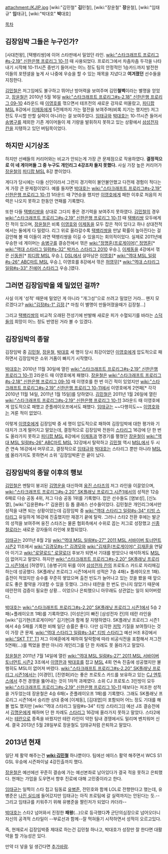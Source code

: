 attachment:/KJIP.jpg
[wiki:"김민철" '''김'''민철], [wiki:"장윤철" '''장'''윤철], [wiki:"임태규" '''임'''태규], [wiki:"박대호" '''박'''대호]

[[목차]]

== 김장임박 그들은 누구인가? ==
[사대천왕], [택뱅리쌍]에 이어 스타판에서 밀었던 라인. [[wiki:"스타크래프트 프로리그#s-2.19" 신한은행 프로리그 10-11]] 때 사용되었다. 프로리그에서 차츰차츰 두각을 나타내기 시작해 10-11시즌 중반기 들어서는 어느 정도 팀의 안정적인 1승카드까지 발전한 이들의 포텐셜을 높게 사 나중에 우승을 할 수 있는 재목을 지녔다고 '''여겨졌던''' 선수들을 지칭한다.

[[김민철]]은 저그임에도 불구하고 뛰어난 방어력을 보여주며 김민'''철벽'''이라는 별명을 얻었고, [[장윤철]]은 2010년 5월 16일 [[wiki:"스타크래프트 프로리그#s-2.18" 신한은행 프로리그 09-10]] 4라운드 때 [[이영호]]를 꺾으면서 테프전의 새로운 강자로 떠올랐고, [[피디팝 MSL]] 8강에서 [[이제동]]에게 5전제까지 가는 혈전을 보여주며(비록 지기는 했지만) 저그전도 무시할 만할 실력이 아니라는 걸 보여주었다. [[임태규]]와 [[박대호]]는 10-11시즌 들어서 [[송병구]]를 제외한 기존 게이머들이 제 기량을 발휘하지 못하고 있는 상황에서 [[삼성전자 칸]]을 지탱하고 있던 버팀목이었다.

== 하지만 시기상조 ==
하지만 선배들의 커리어와는 비교가 안되는게 가장 큰 문제점으로 작용하였다. '''결정적으로 이 네 게이머들 그 중 누구도 개인리그 4강조차 들지 못했다.''' 사실 가장 높은 커리어가 [[장윤철]]의 [[피디팝 MSL]] 8강 뿐이었다. 

게다가 당시에는 다들 신인이라서 그런지 경기력이 불안불안했고 다전제 경험이 적다는 게 가장 큰 문제점이었다. 예를 들자면 [[박대호]]는 [[wiki:"스타크래프트 프로리그#s-2.19" 신한은행 프로리그 10-11]] 1라운드 때 7연승을 했지만 [[이영호]]에게 패한 이후로 처음의 저력은 나오지 못하고 한동안 연패를 기록했다.

또한 다들 [[택뱅리쌍]]을 상대로 그다지 좋은 경기력을 보여주지 못하였다. [[김민철]]의 경우 [[wiki:"스타크래프트 프로리그#s-2.19" 신한은행 프로리그 10-11]] 때 [[택뱅리쌍]] 모두에게 진 적이 있으며, [[장윤철]]은 비록 [[이영호]]와 [[이제동]]을 모두 잡은 적이 있다고 하나 상대전적에서는 둘에게 다 밀렸다. 리그 위로 올라갈수록 [[택뱅리쌍]]을 만날 확률이 높아진다는 걸 감안해 볼 때 이들이 과연 택뱅리쌍을 이길 수 있을지는 회의적이었다. 실제로 2011년에 우승한 네 게이머는 [[송병구]]를 결승전에서 꺾은 [[wiki:"정명훈(프로게이머)" 정명훈]][* [[wiki:"역대 스타리그 일람#s-32" 박카스 스타리그 2010]] 우승.], [[이제동]]을 4강에서 꺾은 [[신동원]][* [[피디팝 MSL]] 우승.], [[DSL]]에서 살아남은 [[이영호]][* [[wiki:"역대 MSL 일람#s-26" ABC마트 MSL]] 우승.], 이영호를 8강에서 꺾은 [[허영무]][* [[wiki:"역대 스타리그 일람#s-33" 진에어 스타리그]] 우승.]였다.

== 그러면 김장임박을 왜 밀었던 걸까? ==
사실 이게 '성적' 때문에 밀었던 게 아니라 "개그성"으로 쓰려고 밀었던 거라... 왠지 모르겠다고? [[wiki:"김장#s-1" 김장]].[* 마침 이 별명이 만들어졌을때가 김장철...]

그리고 [[택뱅리쌍]]의 비교적 오래된 전성기에 반발해 새로운 피가 수혈되기를 바라는 [[스덕]]들의 희망이 어느 정도 반영된 거라 볼 수 있겠다.

== 김장임박의 종말 ==
김장임박 중 [[김민철]], [[장윤철]], [[박대호]] 세 명이 당시 최강이었던 [[이영호]]에게 압도적으로 패하면서 김장임박은 소위 거품이 빠지기 시작했다. 

[[박대호]]는 2010년 11월 30일에 열린 [[wiki:"스타크래프트 프로리그#s-2.19" 신한은행 프로리그 10-11]] 2라운드 때 이영호에게 패했다. [[장윤철]]은 [[wiki:"스타크래프트 프로리그#s-2.18" 신한은행 프로리그 09-10]] 때 이영호를 한 번 이긴 적이 있었지만 [[wiki:"스타크래프트 프로리그#s-2.19" 신한은행 프로리그 10-11]]에서 이영호에게 2연패[* 각각 2010년 11월 14일, 2011년 1월 15일]를 당하였다. [[김민철]]은 2011년 1월 26일에 열린 [[wiki:"스타크래프트 프로리그#s-2.19" 신한은행 프로리그 10-11]] 3라운드 때 이영호에게 압도적으로 패했고 준플레이오프에서도 패했다.
[[임태규]]는 ~~다행히도~~ [[이영호]]와는 겨룬 적이 없었다.

이렇게 [[이영호]]에게 김장임박 중 세 명이 압도적으로 패하여 김장임박에 대한 평가와 기대치가 크게 떨어지고 말았는데, 결정적으로 김장임박 전원이 [[스타리그]] 16강에 단 한 번도 올라가지 못하고 [[피디팝 MSL]] 8강에서 [[이제동]]과 명경기를 펼쳤던 [[장윤철]]이 [[wiki:"역대 MSL 일람#s-26" ABC마트 MSL]] 32강에서 탈락하고 [[김민철]] 역시 [[MSL]]에서 두 시즌 연속 16강에서 머무르고, 결정적으로 [[임태규]]와 [[박대호]]는 스타리그 뿐만 아니라 [[MSL]]에 올라가지도 못하면서 소위 '김장임박론'은 끝이 났다.

== 김장임박의 종말 이후의 행보 ==
[[김민철]]은 멘탈이 붕괴된 [[김명운]]을 대신하여 [[웅진 스타즈]]의 저그 라인을 이끌었으며, [[wiki:"스타크래프트 프로리그#s-2.20" SK플래닛 프로리그 시즌1]]에서의 성적은 12승 6패로 다승 공동 4위, 저그 다승 공동 1위를 기록했다. 잡은 선수들도 [염보성], [신노열], [wiki:"김윤환#s-1" 김윤환] 등 톱 클래스 선수들이었다. 김민철은 개인리그에서만 성적을 내면 되는 상황이었는데 김장임박 중 [[wiki:"역대 스타리그 일람#s-34" 티빙 스타리그]] 유일하게 16강에 진출했지만 재경기 끝에 탈락. 그러나 스타2 전환 후에는 발군의 성적을 보여주며 웅진 스타즈는 물론 협회측에서 수위로 꼽는 저그로 성장했고 [[신종철로]]라는 새로운 강자들의 라인에 포함되었다.

[[임태규]]는 2011년 8월 2일 [[wiki:"역대 MSL 일람#s-27" 2011 MSL 서바이버 토너먼트 시즌2]] 11조에서 [[wiki:"김경모#s-1" 김경모]]와 [[wiki:"김재훈(프로게이머)" 김재훈]]을 연달아 이기고 [[wiki:"로얄로드" 로얄로더]] 후보가 되면서 기대를 받았으나 애석하게도 [[MSL]]이 없어지고 말았다. 하지만 [[wiki:"스타크래프트 프로리그#s-2.20" SK플래닛 프로리그 시즌1]]에서 [허영무], [송병구]의 뒤를 이어 [[삼성전자 칸]]의 프로토스 카드로 자리매김 하는데 성공했다. SK플래닛 프로리그 시즌1에서의 성적은 7승 4패(+ 플레이오프 1패). 출전이 적었지만 승수를 꾸준히 쌓았으며 출전 빈도가 늘어나고 있는 것을 봤을 때 앞으로도 좋은 활약을 기대할 수 있을 듯했다. 그러나 테란을 한 번도 만나지 않았기 때문에 테란전의 검증이 필요한 상황... 이었으나 은퇴했으니 아무래도 상관없는 일이 되어버렸다.

[[박대호]]는 [[wiki:"스타크래프트 프로리그#s-2.20" SK플래닛 프로리그 시즌1]]에서 5승 2패(+플레이오프 1패)를 기록하였다. [이성은]이 빠진 [삼성전자 칸]의 테란 라인을 [wiki:"김기현(프로게이머)" 김기현]과 함께 잘 지탱하였다. SK플래닛 프로리그 시즌1에서 4승 5패를 기록한 비해 일단 승률은 좋다. 다만 심각한 [[저막]] 기질을 보여줬다는 것이 가장 큰 문제. [[wiki:"역대 스타리그 일람#s-34" 티빙 스타리그]] 예선 H조 8강에서 [[wiki:"SKT T1" T1]] 저그 이예훈에게 패하여 탈락함에 따라 비공식전을 포함해서 저그전 5연패(...)를 찍었을 뿐만 아니라 개인리그를 단 한 차례도 못 올라가고 말았다.

[[장윤철]]은 2011년 7월 14일에 열린 [[wiki:"역대 MSL 일람#s-27" 2011 MSL 서바이버 토너먼트 시즌2]] 3조에서 [[이영한]]과 [[박대호]]를 잡고 [[MSL]] 4회 연속 진출에 성공했지만 불행히도 MSL이 없어져 버렸다. [[wiki:"스타크래프트 프로리그#s-2.20" SK플래닛 프로리그 시즌1]]에서는 [이경민], [진영화]라는 좋은 프로토스 카드를 보유하고 있는 [[CJ 엔투스]]에서 주전 경쟁을 뚫어내는 것이 1차적 과제였다. 소위 CJ 프로토스 3인방이 모두 [[wiki:"스타크래프트 프로리그#s-2.19" 신한은행 프로리그 10-11]] 때보다는 저조한 성적을 거두었는데 장윤철은 4승 6패(+ 준플레이오프 1패)를 기록했다. 그래도 SK플래닛 프로리그 시즌1에서 승리한 상대 중에 [이제동], [김대엽]이 포함되어 어느 정도 기대를 해볼 법도 했지만 [wiki:"역대 스타리그 일람#s-34" 티빙 스타리그]] 예선 J조 결승전에서 [[김명운]]에게 패하며 단 한 차례도 [[스타리그]] 16강에 올라가지 못하고 말았다. 스타2에서는 [[테란]]으로 종족을 바꿨지만 테란 라인이 약한 팀내 경쟁에서도 밀리며 벤치워머 신세. 결국 2013년 5월 28일부로 장윤철도 임태규처럼 은퇴하고 말았다.

== 2013년 현재 ==

일단 제 활약 해주는건 '''[[wiki:김민철]]''' 하나뿐이다.
팀에선 에이스 활약 해주면서 WCS S1 GSL 우승에 시즌파이널 4강진출까지 했다.

[[장윤철]]은 예선에선 꾸준히 결승에 가는 예선본좌로 남아있다가 결국 적응 못하고 은퇴했다. 현재는 가업을 도우면서 향후 진로에 대해 고민중이라고 한다.

[[임태규]]는 일찍이 스타 접고 팀동료 [[유병준]], 전민호와 함께 LOL로 전향한다고 했는데, 유병준은 [[나진 실드]]에 들어갔지만 임태규는 아직 프로팀에 갈 실력까지는 안된다는 듯.--그리고 임태규를 키워주기 위해 유병준을 짤린저가 되었다 카더라--

[[박대호]]는 스타2 넘어와서 진정한 '''패왕'''(...)으로 등극했다'''가''' 군단의심장으로 넘어오더니 자신의 공격적 스타일이 --부료선과 함께--잘 먹혀들기 시작하면서 성적이 오르고있다.

즉, 현재로서 김장임박중 제대로 하는건 김민철 하나고, 박대호가 성장만 잘 한다면 대활약을 할 가능성은 있다.


만약 더 넣을 일 생긴다면 [[추가바람]].
